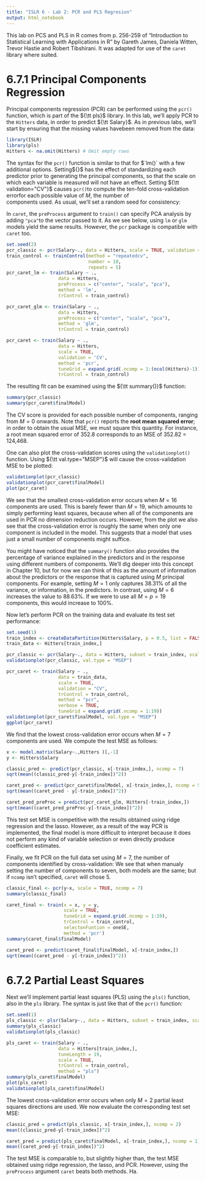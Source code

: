```yaml
---
title: "ISLR 6 - Lab 2: PCR and PLS Regresion"
output: html_notebook
---
```


This lab on PCS and PLS in R comes from p. 256-259 of "Introduction to Statistical Learning with Applications in 
R" by Gareth James, Daniela Witten, Trevor Hastie and Robert Tibshirani. It was adapted for use of the `caret` 
library where suited.

# 6.7.1 Principal Components Regression

Principal components regression (PCR) can be performed using the `pcr()`
function, which is part of the ${\tt pls}$ library. In this lab, we'll apply PCR to the `Hitters`
data, in order to predict ${\tt Salary}$. As in previous labs, we'll start by ensuring that the missing values 
havebeen removed from the data:

```r
library(ISLR)
library(pls)
Hitters <- na.omit(Hitters) # Omit empty rows
```

The syntax for the `pcr()` function is similar to that for $`lm()` with a few additional options. Setting 
${\tt scale=TRUE}$ has the effect of standardizing each predictor prior to generating the principal components, 
so that the scale on which each variable is measured will not have an effect. Setting ${\tt validation="CV"}$ 
causes `pcr()`to compute the ten-fold cross-validation errorfor each possible value of $M$, the number of   
components used.  As usual, we'll set a random seed for consistency:

In `caret`, the `preProcess` argument to `train()` can specify PCA analysis by adding `"pca"`to the vector 
passed to it. As we see below, using `lm` or `glm` models yield the same results. However, the `pcr` package is
compatible with `caret` too.

```r
set.seed(2)
pcr_classic <- pcr(Salary~., data = Hitters, scale = TRUE, validation = "CV")
train_control <- trainControl(method = "repeatedcv",
                              number = 10,
                              repeats = 5)
pcr_caret_lm <- train(Salary ~ .,
                   data = Hitters,
                   preProcess = c("center", "scale", "pca"),
                   method = 'lm',
                   trControl = train_control)

pcr_caret_glm <- train(Salary ~ .,
                   data = Hitters,
                   preProcess = c("center", "scale", "pca"),
                   method = 'glm',
                   trControl = train_control)

pcr_caret <- train(Salary ~ .,
                   data = Hitters,
                   scale = TRUE,
                   validation = 'CV',
                   method = 'pcr',
                   tuneGrid = expand.grid(.ncomp = 1:(ncol(Hitters)-1)),
                   trControl = train_control)


```

The resulting fit can be examined using the ${\tt summary()}$ function:

```r
summary(pcr_classic)
summary(pcr_caret$finalModel)
```

The CV score is provided for each possible number of components, ranging from $M = 0$ onwards. Note that `pcr()` 
reports the **root mean squared error**; in order to obtain the usual MSE, we must square this quantity. For 
instance, a root mean squared error of 352.8 corresponds to an MSE of 352.82 = 124,468.

One can also plot the cross-validation scores using the `validationplot()` function. Using 
${\tt val.type="MSEP"}$ will cause the cross-validation MSE to be plotted:

```r
validationplot(pcr_classic)
validationplot(pcr_caret$finalModel)
plot(pcr_caret)
```

We see that the smallest cross-validation error occurs when $M = 16$ components are used. This is barely fewer 
than $M = 19$, which amounts to simply performing least squares, because when all of the components are used in 
PCR no dimension reduction occurs. However, from the plot we also see that the cross-validation error is roughly 
the same when only one component is included in the model. This suggests that a model that uses just a small 
number of components might suffice.

You might have noticed that the `summary()` function also provides the percentage of variance explained in the 
predictors and in the response using different numbers of components. We'll dig deeper into this concept in 
Chapter 10, but for now we can think of this as the amount of information about the predictors or the response
that is captured using $M$ principal components. For example, setting $M = 1$ only captures 38.31% of all the 
variance, or information, in the predictors. In contrast, using $M = 6$ increases the value to 88.63%. If we were 
to use all $M = p = 19$ components, this would increase to 100%.

Now let's perform PCR on the training data and evaluate its test set
performance:

```r
set.seed(1)
train_index <- createDataPartition(Hitters$Salary, p = 0.5, list = FALSE)
train_data <- Hitters[train_index,]

pcr_classic <- pcr(Salary~., data = Hitters, subset = train_index, scale = TRUE, validation = "CV")
validationplot(pcr_classic, val.type = "MSEP")

pcr_caret <- train(Salary ~ .,
                   data = train_data,
                   scale = TRUE,
                   validation = "CV",
                   trControl = train_control,
                   method = "pcr",
                   verbose = TRUE,
                   tuneGrid = expand.grid(.ncomp = 1:19))
validationplot(pcr_caret$finalModel, val.type = "MSEP")
ggplot(pcr_caret)
```

We find that the lowest cross-validation error occurs when $M = 7$ components are used. We compute the test MSE 
as follows:

```r
x <- model.matrix(Salary~.,Hitters )[,-1]
y <- Hitters$Salary

classic_pred <- predict(pcr_classic, x[-train_index,], ncomp = 7) 
sqrt(mean((classic_pred-y[-train_index])^2))

caret_pred <- predict(pcr_caret$finalModel, x[-train_index,], ncomp = 5)
sqrt(mean((caret_pred - y[-train_index])^2))

caret_pred_preProc = predict(pcr_caret_glm, Hitters[-train_index,])
sqrt(mean((caret_pred_preProc-y[-train_index])^2))
```

This test set MSE is competitive with the results obtained using ridge regression and the lasso. However, as a 
result of the way PCR is implemented, the final model is more difficult to interpret because it does not perform
any kind of variable selection or even directly produce coefficient estimates.

Finally, we fit PCR on the full data set using $M = 7$, the number of components identified by cross-validation:
We see that when manualy setting the number of components to seven, both models are the same; but if `ncomp` isn't
specified, `caret` will chose 5.

```r
classic_final <- pcr(y~x, scale = TRUE, ncomp = 7)
summary(classic_final)

caret_final <- train(x = x, y = y,
                     scale = TRUE,
                     tuneGrid = expand.grid(.ncomp = 1:19),
                     trControl = train_control,
                     selectonFuntion = oneSE,
                     method = 'pcr')
summary(caret_final$finalModel)

caret_pred <- predict(caret_final$finalModel, x[-train_index,])
sqrt(mean((caret_pred - y[-train_index])^2))
```

# 6.7.2 Partial Least Squares

Next we'll implement partial least squares (PLS) using the `pls()` function, also in the `pls` library. The 
syntax is just like that of the `pcr()` function:

```r
set.seed(1)
pls_classic <- plsr(Salary~., data = Hitters, subset = train_index, scale = TRUE, validation = "CV")
summary(pls_classic)
validationplot(pls_classic)

pls_caret <- train(Salary ~ .,
                   data = Hitters[train_index,],
                   tuneLength = 19,
                   scale = TRUE,
                   trControl = train_control,
                   method = "pls")
summary(pls_caret$finalModel)
plot(pls_caret)
validationplot(pls_caret$finalModel)
```

The lowest cross-validation error occurs when only $M = 2$ partial least squares directions are used. We now 
evaluate the corresponding test set MSE:

```r
classic_pred = predict(pls_classic, x[-train_index,], ncomp = 2)
mean((classic_pred-y[-train_index])^2)

caret_pred = predict(pls_caret$finalModel, x[-train_index,], ncomp = 1)
mean((caret_pred-y[-train_index])^2)
```

The test MSE is comparable to, but slightly higher than, the test MSE obtained using ridge regression, the lasso, 
and PCR. However, using the `preProcess` argument `caret` beats both methods. Ha. 
